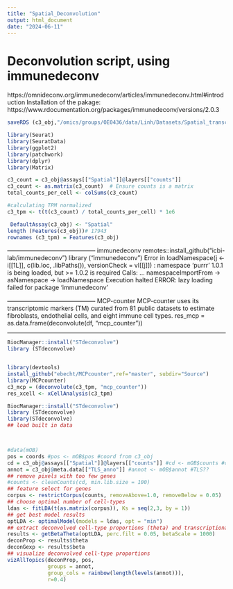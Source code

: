 ```yaml
---
title: "Spatial_Deconvolution"
output: html_document
date: "2024-06-11"
---
```


# Deconvolution script, using immunedeconv
https://omnideconv.org/immunedeconv/articles/immunedeconv.html#introduction 
Installation of the pakage: https://www.rdocumentation.org/packages/immunedeconv/versions/2.0.3

```r
saveRDS (c3_obj,"/omics/groups/OE0436/data/Linh/Datasets/Spatial_transcriptomics/c3_obj" )

```

```r
library(Seurat)
library(SeuratData)
library(ggplot2)
library(patchwork)
library(dplyr)
library(Matrix)
```

```r

c3_count = c3_obj@assays[["Spatial"]]@layers[["counts"]] 
c3_count <- as.matrix(c3_count)  # Ensure counts is a matrix
total_counts_per_cell <- colSums(c3_count)

#calculating TPM normalized
c3_tpm <- t(t(c3_count) / total_counts_per_cell) * 1e6

 DefaultAssay(c3_obj) <- "Spatial"
length (Features(c3_obj))# 17943
rownames (c3_tpm) = Features(c3_obj)
```
-------------------------------------------- immunedeconv
remotes::install_github("icbi-lab/immunedeconv")
library ("immunedeconv")
Error in loadNamespace(j <- i[[1L]], c(lib.loc, .libPaths()), versionCheck = vI[[j]]) : 
  namespace ‘purrr’ 1.0.1 is being loaded, but >= 1.0.2 is required
Calls: <Anonymous> ... namespaceImportFrom -> asNamespace -> loadNamespace
Execution halted
ERROR: lazy loading failed for package ‘immunedeconv’

-------------------------------------------- MCP-counter
MCP-counter uses its transcriptomic markers (TM) curated from 81 public datasets to estimate fibroblasts, endothelial cells, and eight immune cell types.
res_mcp = as.data.frame(deconvolute(df, "mcp_counter"))

-------------------------------------------- 
```r
BiocManager::install("STdeconvolve")
library (STdeconvolve) 


library(devtools)
install_github("ebecht/MCPcounter",ref="master", subdir="Source")
library(MCPcounter)
c3_mcp = (deconvolute(c3_tpm, "mcp_counter"))
res_xcell <- xCellAnalysis(c3_tpm)
```



```r
BiocManager::install("STdeconvolve")
library (STdeconvolve) 
library(STdeconvolve)
## load built in data



#data(mOB)
pos = coords #pos <- mOB$pos #coord from c3_obj
cd = c3_obj@assays[["Spatial"]]@layers[["counts"]] #cd <- mOB$counts #count
annot = c3_obj@meta.data[["TLS_anno"]] #annot <- mOB$annot #TLS?? 
## remove pixels with too few genes
#counts <- cleanCounts(cd, min.lib.size = 100)
## feature select for genes
corpus <- restrictCorpus(counts, removeAbove=1.0, removeBelow = 0.05)
## choose optimal number of cell-types
ldas <- fitLDA(t(as.matrix(corpus)), Ks = seq(2,3, by = 1))
## get best model results
optLDA <- optimalModel(models = ldas, opt = "min")
## extract deconvolved cell-type proportions (theta) and transcriptional profiles (beta)
results <- getBetaTheta(optLDA, perc.filt = 0.05, betaScale = 1000)
deconProp <- results$theta
deconGexp <- results$beta
## visualize deconvolved cell-type proportions
vizAllTopics(deconProp, pos,
             groups = annot, 
             group_cols = rainbow(length(levels(annot))),
             r=0.4)	 
```



